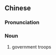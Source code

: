 {{also|官军}}
==Chinese==
{{zh-forms|s=官军}}

===Pronunciation===
{{zh-pron
|m=guānjūn
|cat=n
}}

===Noun===
{{zh-noun}}

# {{lb|zh|literary}} government troops